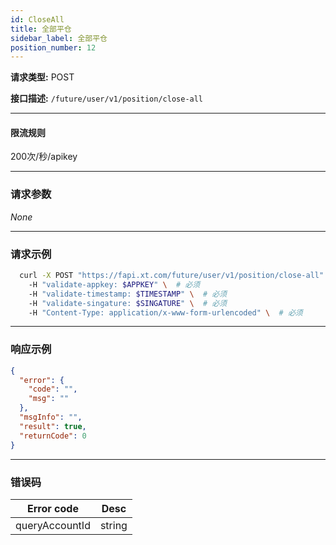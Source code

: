 ```yaml
---
id: CloseAll
title: 全部平仓
sidebar_label: 全部平仓
position_number: 12
---
```


**请求类型:** POST

**接口描述:** `/future/user/v1/position/close-all`

---

#### 限流规则

200次/秒/apikey

---

### 请求参数

_None_

---

### 请求示例
```bash
  curl -X POST "https://fapi.xt.com/future/user/v1/position/close-all" \ 
    -H "validate-appkey: $APPKEY" \  # 必须
    -H "validate-timestamp: $TIMESTAMP" \  # 必须
    -H "validate-singature: $SINGATURE" \  # 必须
    -H "Content-Type: application/x-www-form-urlencoded" \  # 必须
```

---

### 响应示例

```json title="Response"
{
  "error": {
    "code": "",
    "msg": ""
  },
  "msgInfo": "",
  "result": true,
  "returnCode": 0
}
```

---

### 错误码

| **Error code**               | **Desc**                       |
| ---------------------------- | ------------------------------ |
| queryAccountId               | string                         |


